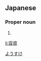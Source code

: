 ==Japanese==
{{ja-kanjitab|容|資}}

===Proper noun===
{{ja-pos|proper|ようすけ}}

# {{given name|male|lang=ja}}

[[Category:Japanese male given names|ようすけ]]

[[li:容資]]